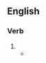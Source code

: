 ==English==

===Verb===
{{head|en|verb form}}

# {{en-archaic third-person singular of|remove}}
#* {{RQ:King James Version|Daniel|2|21|passage=And he [[changeth]] the times and the seasons: he [[removeth]] kings, and [[setteth]] up kings: he [[giveth]] wisdom unto the wise, and knowledge to them that know understanding:}}